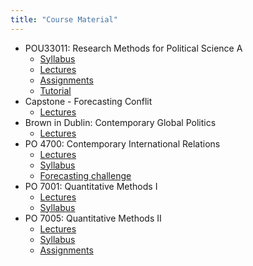 ```yaml
---
title: "Course Material"
---
```



- POU33011: Research Methods for Political Science A
     - [Syllabus](POU33011_syllabus.html)
     - [Lectures](POU33011_lectures.html)
     - [Assignments](POU33011_assignments.html)
     - [Tutorial](https://andrsalvi.github.io/research-methods/)
     
- Capstone - Forecasting Conflit
     - [Lectures](capstone_lectures.html)        

- Brown in Dublin: Contemporary Global Politics
     - [Lectures](brownInDublin_lectures.html)

- PO 4700: Contemporary International Relations
     - [Lectures](PO4700_lectures.html)
     - [Syllabus](PO4700/PO4700_syllabus.pdf)
     - [Forecasting challenge](https://docs.google.com/forms/d/e/1FAIpQLSfeq3e0QvCBG6wYMcdgn2KgoK72fHO2wFAtRQpbEKeCSDQG5Q/viewform?c=0&w=1)

- PO 7001: Quantitative Methods I
     - [Lectures](https://www.dropbox.com/sh/ln7sv59w0otclgn/AAAxgmKIbh908xJRGF5ZVO5Va?dl=0)
     - [Syllabus](PO7001/PO7001_Syllabus_Chadefaux.pdf)

- PO 7005: Quantitative Methods II
     - [Lectures](https://www.dropbox.com/sh/rd0mfeqghnh8yya/AAAShmBIYGjOTxRGjGZesvgha?dl=0)
     - [Syllabus](PO7005/Syllabus_PO7005_Chadefaux.pdf)
     - [Assignments](PO7005_Assignments.html)
